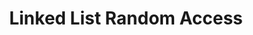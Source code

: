 ---
id: "ds_tf_med_010"
questionType: "TRUE_FALSE"
title: "Linked List Random Access"
statement: "Linked lists support constant-time random access."
difficulty: "MEDIUM"
category: "Data Structures"
correctAnswer: false
explanation: "Accessing an element requires traversal, making it O(n)."
---